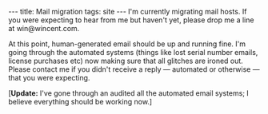 ---
title: Mail migration
tags: site
---
I'm currently migrating mail hosts. If you were expecting to hear from me but haven't yet, please drop me a line at win@wincent.com.

At this point, human-generated email should be up and running fine. I'm going through the automated systems (things like lost serial number emails, license purchases etc) now making sure that all glitches are ironed out. Please contact me if you didn't receive a reply &mdash; automated or otherwise &mdash; that you were expecting.

['''Update:''' I've gone through an audited all the automated email systems; I believe everything should be working now.]
